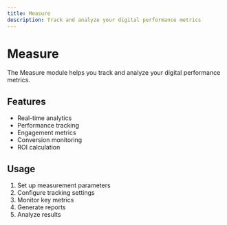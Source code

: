 ```yaml
---
title: Measure
description: Track and analyze your digital performance metrics
---
```


# Measure

The Measure module helps you track and analyze your digital performance metrics.

## Features

- Real-time analytics
- Performance tracking
- Engagement metrics
- Conversion monitoring
- ROI calculation

## Usage

1. Set up measurement parameters
2. Configure tracking settings
3. Monitor key metrics
4. Generate reports
5. Analyze results 